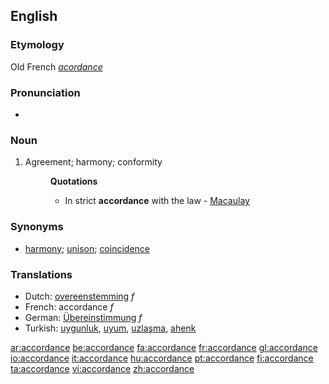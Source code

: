 ==English==
===Etymology===
Old French ''[[acordance]]''

===Pronunciation===
*{{audio|en-us-accordance.ogg|Audio (US)}}

===Noun===
#Agreement; harmony; conformity
#:'''Quotations'''
#:*In strict '''accordance''' with the law - [[Macaulay]]
===Synonyms===
*[[harmony]]; [[unison]]; [[coincidence]]
=== Translations ===
*Dutch: [[:nl:overeenstemming|overeenstemming]] ''f''
*French: accordance ''f''
*German: [[:de:Übereinstimmung|Übereinstimmung]] ''f''
*Turkish: [[uygunluk]], [[uyum]], [[:tr:uzlaşma|uzlaşma]], [[:tr:ahenk|ahenk]]

[[ar:accordance]]
[[be:accordance]]
[[fa:accordance]]
[[fr:accordance]]
[[gl:accordance]]
[[io:accordance]]
[[it:accordance]]
[[hu:accordance]]
[[pt:accordance]]
[[fi:accordance]]
[[ta:accordance]]
[[vi:accordance]]
[[zh:accordance]]